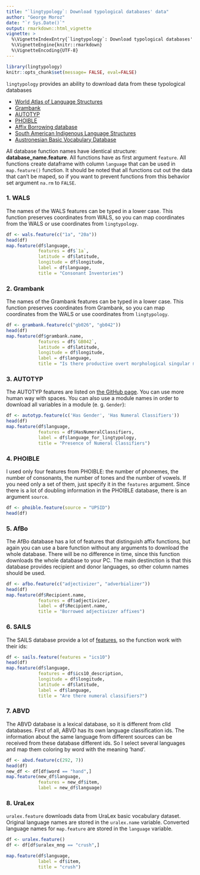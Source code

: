 ```yaml
---
title: "`lingtypology`: Download typological databases' data"
author: "George Moroz"
date: "`r Sys.Date()`"
output: rmarkdown::html_vignette
vignette: >
  %\VignetteIndexEntry{`lingtypology`: Download typological databases' data}
  %\VignetteEngine{knitr::rmarkdown}
  %\VignetteEncoding{UTF-8}
---
```

```r
library(lingtypology)
knitr::opts_chunk$set(message= FALSE, eval=FALSE)
```

`lingtypology` provides an ability to download data from these typological databases

* [World Atlas of Language Structures](https://wals.info/)
* [Grambank](https://grambank.clld.org)
* [AUTOTYP](https://github.com/autotyp/autotyp-data#the-autotyp-database)
* [PHOIBLE](https://phoible.org/)
* [Affix Borrowing database](https://afbo.info)
* [South American Indigenous Language Structures](https://sails.clld.org/)
* [Austronesian Basic Vocabulary Database](https://abvd.eva.mpg.de/austronesian/)

All database function names have identical structure: **database_name.feature**. All functions have as first argument `feature`. All functions create dataframe with column `language` that can be used in `map.feature()` function. It should be noted that all functions cut out the data that can't be maped, so if you want to prevent functions from this behavior set argument `na.rm` to `FALSE`.

### 1. WALS

The names of the WALS features can be typed in a lower case. This function preserves coordinates from WALS, so you can map coordinates from the WALS or use coordinates from `lingtypology`.

```r
df <- wals.feature(c("1a", "20a"))
head(df)
map.feature(df$language,
            features = df$`1a`,
            latitude = df$latitude,
            longitude = df$longitude,
            label = df$language,
            title = "Consonant Inventories")
```

### 2. Grambank

The names of the Grambank features can be typed in a lower case. This function preserves coordinates from Grambank, so you can map coordinates from the WALS or use coordinates from `lingtypology`.

```r
df <- grambank.feature(c("gb026", "gb042"))
head(df)
map.feature(df$grambank.name,
            features = df$`GB042`,
            latitude = df$latitude,
            longitude = df$longitude,
            label = df$language,
            title = "Is there productive overt morphological singular marking on nouns?")
```


### 3. AUTOTYP

The AUTOTYP features are listed on [the GitHub page](https://github.com/autotyp/autotyp-data/blob/master/datasets.md). You can use more human way with spaces. You can also use a module names in order to download all variables in a module (e. g. `Gender`):

```r
df <- autotyp.feature(c('Has Gender', 'Has Numeral Classifiers'))
head(df)
map.feature(df$language,
            features = df$HasNumeralClassifiers,
            label = df$language_for_lingtypology,
            title = "Presence of Numeral Classifiers")
```

### 4. PHOIBLE

I used only four features from PHOIBLE: the number of phonemes, the number of consonants, the number of tones and the number of vowels. If you need only a set of them, just specify it in the `features` argument. Since there is a lot of doubling information in the PHOIBLE database, there is an argument `source`.

```r
df <- phoible.feature(source = "UPSID")
head(df)
```

### 5. AfBo
The AfBo database has a lot of features that distinguish affix functions, but again you can use a bare function without any arguments to download the whole database. There will be no difference in time, since this function downloads the whole database to your PC. The main destinction is that this database provides recipient and donor languages, so other column names should be used.

```r
df <- afbo.feature(c("adjectivizer", "adverbializer"))
head(df)
map.feature(df$Recipient.name,
            features = df$adjectivizer,
            label = df$Recipient.name,
            title = "Borrowed adjectivizer affixes")
```

### 6. SAILS
The SAILS database provide a lot of [features](https://sails.clld.org/parameters), so the function work with their ids:
```r
df <- sails.feature(features = "ics10")
head(df)
map.feature(df$language,
            features = df$ics10_description,
            longitude = df$longitude,
            latitude = df$latitude,
            label = df$language,
            title = "Are there numeral classifiers?")
```

### 7. ABVD

The ABVD database is a lexical database, so it is different from clld databases. First of all, ABVD has its own language classification ids. The information about the same language from different sources can be received from these database different ids. So I select several languages and map them coloring by word with the meaning 'hand'.

```r
df <- abvd.feature(c(292, 7))
head(df)
new_df <- df[df$word == "hand",]
map.feature(new_df$language,
            features = new_df$item,
            label = new_df$language)
```

### 8. UraLex

`uralex.feature` downloads data from UraLex basic vocabulary dataset. Original language names are stored in the `uralex.name` variable. Converted language names for `map.feature` are stored in the `language` variable.

```r
df <- uralex.feature()
df <- df[df$uralex_mng == "crush",]

map.feature(df$language,
            label = df$item,
            title = "crush")
```

